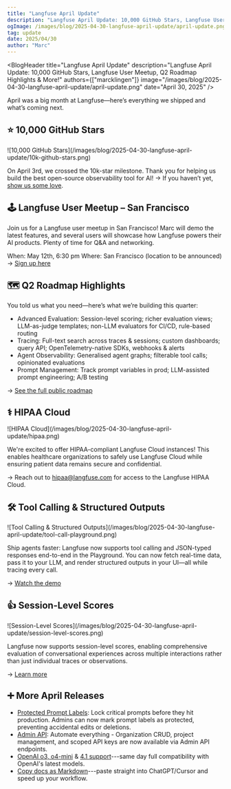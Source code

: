 ```yaml
---
title: "Langfuse April Update"
description: "Langfuse April Update: 10,000 GitHub Stars, Langfuse User Meetup, Q2 Roadmap Highlights & More!"
ogImage: /images/blog/2025-04-30-langfuse-april-update/april-update.png
tag: update
date: 2025/04/30
author: "Marc"
---
```



<BlogHeader
  title="Langfuse April Update"
  description="Langfuse April Update: 10,000 GitHub Stars, Langfuse User Meetup, Q2 Roadmap Highlights & More!"
  authors={["marcklingen"]}
  image="/images/blog/2025-04-30-langfuse-april-update/april-update.png"
  date="April 30, 2025"
/>

April was a big month at Langfuse—here’s everything we shipped and what’s coming next.

## ⭐ 10,000 GitHub Stars

<Frame className="rounded-lg overflow-hidden">
  ![10,000 GitHub Stars](/images/blog/2025-04-30-langfuse-april-update/10k-github-stars.png)
</Frame>

On April 3rd, we crossed the 10k-star milestone. Thank you for helping us build the best open-source observability tool for AI! 
→ If you haven’t yet, [show us some love](https://github.com/langfuse/langfuse).
 
## 🕹️ Langfuse User Meetup – San Francisco

Join us for a Langfuse user meetup in San Francisco! Marc will demo the latest features, and several users will showcase how Langfuse powers their AI products. Plenty of time for Q&A and networking.

When: May 12th, 6:30 pm
Where: San Francisco (location to be announced)
→ [Sign up here](https://lu.ma/eydxi5ry)
 
## 🗺️ Q2 Roadmap Highlights

You told us what you need—here’s what we’re building this quarter:

- Advanced Evaluation: Session-level scoring; richer evaluation views; LLM-as-judge templates; non-LLM evaluators for CI/CD, rule-based routing
- Tracing: Full-text search across traces & sessions; custom dashboards; query API; OpenTelemetry-native SDKs, webhooks & alerts
- Agent Observability: Generalised agent graphs; filterable tool calls; opinionated evaluations
- Prompt Management: Track prompt variables in prod; LLM-assisted prompt engineering; A/B testing

→ [See the full public roadmap](https://langfuse.com/docs/roadmap)
 
## ⚕️ HIPAA Cloud

<Frame className="rounded-lg overflow-hidden">
  ![HIPAA Cloud](/images/blog/2025-04-30-langfuse-april-update/hipaa.png)
</Frame>

We're excited to offer HIPAA-compliant Langfuse Cloud instances! This enables healthcare organizations to safely use Langfuse Cloud while ensuring patient data remains secure and confidential. 

→ Reach out to hipaa@langfuse.com for access to the Langfuse HIPAA Cloud. 
 
## 🛠️ Tool Calling & Structured Outputs

<Frame className="rounded-lg overflow-hidden">
  ![Tool Calling & Structured Outputs](/images/blog/2025-04-30-langfuse-april-update/tool-call-playground.png)
</Frame>    

Ship agents faster: Langfuse now supports tool calling and JSON-typed responses end-to-end in the Playground. You can now fetch real-time data, pass it to your LLM, and render structured outputs in your UI—all while tracing every call.

→ [Watch the demo](https://langfuse.com/changelog/2025-03-28-tool-calling-structured-output-playground)
 
## 👍 Session-Level Scores

<Frame className="rounded-lg overflow-hidden">
  ![Session-Level Scores](/images/blog/2025-04-30-langfuse-april-update/session-level-scores.png)
</Frame>

Langfuse now supports session-level scores, enabling comprehensive evaluation of conversational experiences across multiple interactions rather than just individual traces or observations.

→ [Learn more](https://langfuse.com/changelog/2025-04-28-session-level-scores)
 
## ➕ More April Releases

- [Protected Prompt Labels](https://langfuse.com/changelog/2025-04-02-protected-prompt-labels): Lock critical prompts before they hit production. Admins can now mark prompt labels as protected, preventing accidental edits or deletions.
- [Admin API](https://langfuse.com/changelog/2025-04-15-admin-apis): Automate everything - Organization CRUD, project management, and scoped API keys are now available via Admin API endpoints.
- [OpenAI o3, o4-mini](https://langfuse.com/changelog/2025-04-16-o3-o4-mini-support) & [4.1 support](https://langfuse.com/changelog/2025-04-15-4.1-support)---same day full compatibility with OpenAI's latest models.
- [Copy docs as Markdown](https://langfuse.com/changelog/2025-04-17-copy-as-markdown)---paste straight into ChatGPT/Cursor and speed up your workflow.
